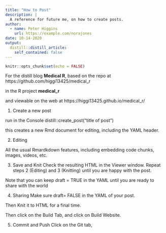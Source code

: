 ```yaml
---
title: "How to Post"
description: |
  A reference for future me, on how to create posts.
author:
  - name: Peter Higgins
    url: https://example.com/norajones
date: 10-14-2020
output:
  distill::distill_article:
    self_contained: false
---
```


```r
knitr::opts_chunk$set(echo = FALSE)
```

For the distill blog **Medical R**,
based on the repo at https://github.com/higgi13425/medical_r

in the R project **medical_r**

and viewable on the web at https://higgi13425.github.io/medical_r/

1. Create a new post

run in the Console
distill::create_post("title of post")

this creates a new Rmd document for editing, including the YAML header.

2. Editing

All the usual Rmardkdown features, including embedding code chunks, images, videos, etc.

3. Save and Knit
Check the resulting HTML in the Viewer window.
Repeat steps 2 (Editing) and 3 (Knitting) until you are happy with the post.

Note that you can keep draft = TRUE in the YAML until you are ready to share with the world

4. Sharing
Make sure draft= FALSE in the YAML of your post.

Then Knit it to HTML for a final time.

Then click on the Build Tab, and click on Build Website.

5. Commit and Push
Click on the Git tab, 
